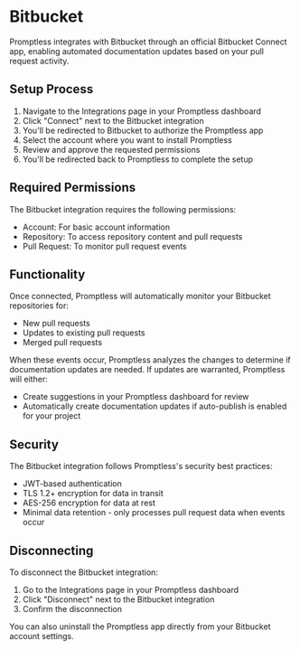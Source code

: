 # Bitbucket

Promptless integrates with Bitbucket through an official Bitbucket Connect app, enabling automated documentation updates based on your pull request activity.

## Setup Process

1. Navigate to the Integrations page in your Promptless dashboard
2. Click "Connect" next to the Bitbucket integration
3. You'll be redirected to Bitbucket to authorize the Promptless app
4. Select the account where you want to install Promptless
5. Review and approve the requested permissions
6. You'll be redirected back to Promptless to complete the setup

## Required Permissions

The Bitbucket integration requires the following permissions:
- Account: For basic account information
- Repository: To access repository content and pull requests
- Pull Request: To monitor pull request events

## Functionality

Once connected, Promptless will automatically monitor your Bitbucket repositories for:
- New pull requests
- Updates to existing pull requests
- Merged pull requests

When these events occur, Promptless analyzes the changes to determine if documentation updates are needed. If updates are warranted, Promptless will either:
- Create suggestions in your Promptless dashboard for review
- Automatically create documentation updates if auto-publish is enabled for your project

## Security

The Bitbucket integration follows Promptless's security best practices:
- JWT-based authentication
- TLS 1.2+ encryption for data in transit
- AES-256 encryption for data at rest
- Minimal data retention - only processes pull request data when events occur

## Disconnecting

To disconnect the Bitbucket integration:
1. Go to the Integrations page in your Promptless dashboard
2. Click "Disconnect" next to the Bitbucket integration
3. Confirm the disconnection

You can also uninstall the Promptless app directly from your Bitbucket account settings.